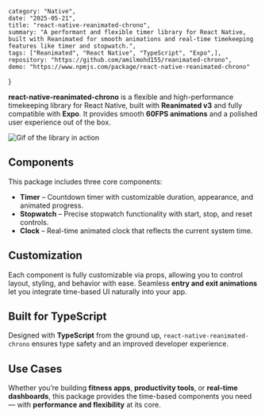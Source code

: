     category: "Native",
    date: "2025-05-21",
    title: "react-native-reanimated-chrono",
    summary: "A performant and flexible timer library for React Native, built with Reanimated for smooth animations and real-time timekeeping features like timer and stopwatch.",
    tags: ["Reanimated", "React Native", "TypeScript", "Expo",],
    repository: "https://github.com/amilmohd155/reanimated-chrono",
    demo: "https://www.npmjs.com/package/react-native-reanimated-chrono"
}



**react-native-reanimated-chrono** is a flexible and high-performance timekeeping library for React Native, built with **Reanimated v3** and fully compatible with **Expo**. It provides smooth **60FPS animations** and a polished user experience out of the box.

![Gif of the library in action](/projects/reanimated-chrono/chrono.gif)

## Components

This package includes three core components:

- **Timer** – Countdown timer with customizable duration, appearance, and animated progress.
- **Stopwatch** – Precise stopwatch functionality with start, stop, and reset controls.
- **Clock** – Real-time animated clock that reflects the current system time.

## Customization

Each component is fully customizable via props, allowing you to control layout, styling, and behavior with ease. Seamless **entry and exit animations** let you integrate time-based UI naturally into your app.

## Built for TypeScript

Designed with **TypeScript** from the ground up, `react-native-reanimated-chrono` ensures type safety and an improved developer experience.

## Use Cases

Whether you’re building **fitness apps**, **productivity tools**, or **real-time dashboards**, this package provides the time-based components you need — with **performance and flexibility** at its core.